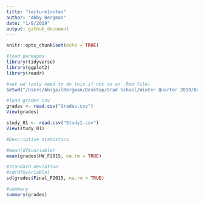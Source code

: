 ```yaml
---
title: "lecture1notes"
author: "Abby Bergman"
date: "1/8/2019"
output: github_document
---
```


```r
knitr::opts_chunk$set(echo = TRUE)
```

```r
#load packages
library(tidyverse)
library(ggplot2)
library(readr)
```

```r
#set wd (only need to do this if not in an .Rmd file)
setwd("/Users/AbigailBergman/Desktop/Grad School/Winter Quarter 2019/Data Science/datascience_repo/week_01")
```

```r
#load grades csv
grades <- read.csv("Grades.csv")
View(grades)

study_01 <- read.csv("Study1.csv")
View(study_01)
```

```r
#Descriptive statistics

#mean(df$variable)
mean(grades$HW_F2015, na.rm = TRUE)

#standard deviation
#sd(df$variable)
sd(grades$Final_F2015, na.rm = TRUE)

#summary
summary(grades)
```
